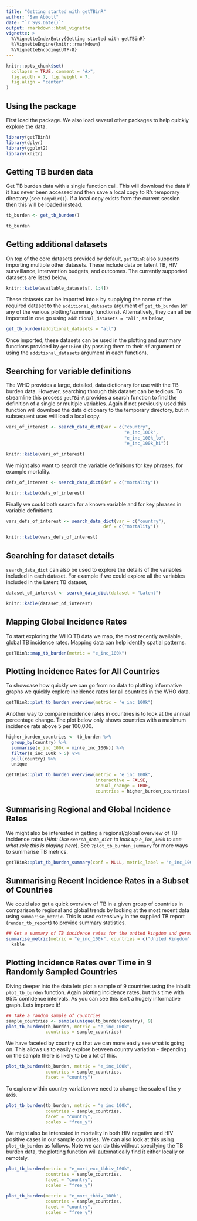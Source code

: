 ```yaml
---
title: "Getting started with getTBinR"
author: "Sam Abbott"
date: "`r Sys.Date()`"
output: rmarkdown::html_vignette
vignette: >
  %\VignetteIndexEntry{Getting started with getTBinR}
  %\VignetteEngine{knitr::rmarkdown}
  %\VignetteEncoding{UTF-8}
---
```


```r
knitr::opts_chunk$set(
  collapse = TRUE, comment = "#>",
  fig.width = 7, fig.height = 7, 
  fig.align = "center"
)
```

## Using the package

First load the package. We also load several other packages to help quickly explore the data.

```r
library(getTBinR)
library(dplyr)
library(ggplot2)
library(knitr)
```


## Getting TB burden data

Get TB burden data with a single function call. This will download the data if it has never been accessed and then save a local copy to R's temporary directory (see `tempdir()`). If a local copy exists from the current session then this will be loaded instead.

```r
tb_burden <- get_tb_burden()

tb_burden
```

## Getting additional datasets

On top of the core datasets provided by default, `getTBinR` also supports importing multiple other datasets. These include data on latent TB, HIV surveillance, intervention budgets, and outcomes. The currently supported datasets are listed below,

```r
knitr::kable(available_datasets[, 1:4])
```

These datasets can be imported into `R` by supplying the name of the required dataset to the `additional_datasets` argument of `get_tb_burden` (or any of the various plotting/summary functions). Alternatively, they can all be imported in one go using `additional_datasets = "all"`, as below, 

```r
get_tb_burden(additional_datasets = "all")
```

Once imported, these datasets can be used in the plotting and summary functions provided by `getTBinR` (by passing them to their `df` argument or using the `additional_datasets` argument in each function).

## Searching for variable definitions

The WHO provides a large, detailed, data dictionary for use with the TB burden data. However, searching through this dataset can be tedious. To streamline this process `getTBinR` provides a search function to find the definition of a single or multiple variables. Again if not previously used this function will download the data dictionary to the temporary directory, but in subsequent uses will load a local copy.

```r
vars_of_interest <- search_data_dict(var = c("country",
                                             "e_inc_100k",
                                             "e_inc_100k_lo",
                                             "e_inc_100k_hi"))

knitr::kable(vars_of_interest)
```

We might also want to search the variable definitions for key phrases, for example mortality.

```r
defs_of_interest <- search_data_dict(def = c("mortality"))

knitr::kable(defs_of_interest)
```

Finally we could both search for a known variable and for key phrases in variable definitions.

```r
vars_defs_of_interest <- search_data_dict(var = c("country"),
                                     def = c("mortality"))

knitr::kable(vars_defs_of_interest)
```

## Searching for dataset details

`search_data_dict` can also be used to explore the details of the variables included in each dataset. For example if we could explore all the variables included in the Latent TB dataset,

```r
dataset_of_interest <- search_data_dict(dataset = "Latent")

knitr::kable(dataset_of_interest)
```

## Mapping Global Incidence Rates

To start exploring the WHO TB data we map, the most recently available, global TB incidence rates. Mapping data can help identify spatial patterns.

```r
getTBinR::map_tb_burden(metric = "e_inc_100k")
```

## Plotting Incidence Rates for All Countries

To showcase how quickly we can go from no data to plotting informative graphs we quickly explore incidence rates for all countries in the WHO data.


```r
getTBinR::plot_tb_burden_overview(metric = "e_inc_100k")
```


Another way to compare incidence rates in countries is to look at the annual percentage change. The plot below only shows countries with a maximum incidence rate above 5 per 100,000.


```r
higher_burden_countries <- tb_burden %>% 
  group_by(country) %>% 
  summarise(e_inc_100k = min(e_inc_100k)) %>% 
  filter(e_inc_100k > 5) %>% 
  pull(country) %>% 
  unique

getTBinR::plot_tb_burden_overview(metric = "e_inc_100k",
                                  interactive = FALSE,
                                  annual_change = TRUE,
                                  countries = higher_burden_countries)
```

## Summarising Regional and Global Incidence Rates

We might also be interested in getting a regional/global overview of TB incidence rates (*Hint: Use `search_data_dict` to look up `e_inc_100k` to see what role this is playing here*). See `?plot_tb_burden_summary` for more ways to summarise TB metrics.

```r
getTBinR::plot_tb_burden_summary(conf = NULL, metric_label = "e_inc_100k")
```

## Summarising Recent Incidence Rates in a Subset of Countries

We could also get a quick overview of TB in a given group of countries in comparison to regional and global trends by looking at the most recent data using `summarise_metric`. This is used extensively in the supplied TB report (`render_tb_report`) to provide summary statistics. 

```r
## Get a summary of TB incidence rates for the united kingdom and germany
summarise_metric(metric = "e_inc_100k", countries = c("United Kingdom", "Germany")) %>% 
  kable
```
## Plotting Incidence Rates over Time in 9 Randomly Sampled Countries

Diving deeper into the data lets plot a sample of 9 countries using the inbuilt `plot_tb_burden` function. Again plotting incidence rates, but this time with 95% confidence intervals. As you can see this isn't a hugely informative graph. Lets improve it!

```r
## Take a random sample of countries
sample_countries <- sample(unique(tb_burden$country), 9)
plot_tb_burden(tb_burden, metric = "e_inc_100k",
               countries = sample_countries)
```

We have faceted by country so that we can more easily see what is going on. This allows us to easily explore between country variation - depending on the sample there is likely to be a lot of this.

```r
plot_tb_burden(tb_burden, metric = "e_inc_100k",
               countries = sample_countries,
               facet = "country")
```

To explore within country variation we need to change the scale of the y axis.

```r
plot_tb_burden(tb_burden, metric = "e_inc_100k",
               countries = sample_countries,
               facet = "country",
               scales = "free_y")
```

We might also be interested in mortality in both HIV negative and HIV positive cases in our sample countries. We can also look at this using `plot_tb_burden` as follows. Note we can do this without specifying the TB burden data, the plotting function will automatically find it either locally or remotely.

```r
plot_tb_burden(metric = "e_mort_exc_tbhiv_100k",
               countries = sample_countries,
               facet = "country",
               scales = "free_y")
```

```r
plot_tb_burden(metric = "e_mort_tbhiv_100k",
               countries = sample_countries,
               facet = "country",
               scales = "free_y")
```

